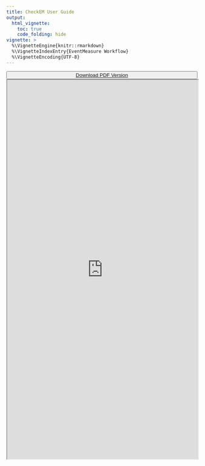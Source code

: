 ```yaml
---
title: CheckEM User Guide
output:
  html_vignette:
    toc: true
    code_folding: hide
vignette: >
  %\VignetteEngine{knitr::rmarkdown}
  %\VignetteIndexEntry{EventMeasure Workflow}
  %\VignetteEncoding{UTF-8}
---
```


<button class="btn" style="width:100%">
<a href="https://docs.google.com/document/d/15Z2rU9MZZj2J4tzwIQaUjgoOBNwsbaONkxJfQU98VVU/export?format=pdf"> <i class="fa fa-download"></i> Download PDF Version</a>
</button>

<iframe src="https://docs.google.com/document/d/e/2PACX-1vRRIOJQJHdD-c-q9HUNO5JRA4FHwUmeGVr6xKDZcC3P5N9DsQujING4tAzKNUh0lBq3L7FqHAKSsbh-/pub?embedded=true" width = "100%" height = 1000>  </iframe>
